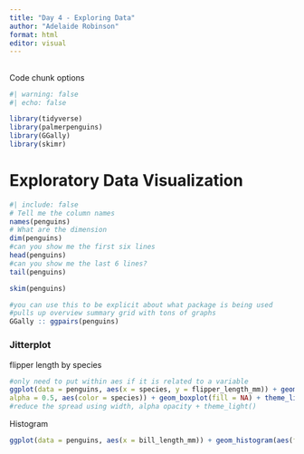 ```yaml
---
title: "Day 4 - Exploring Data"
author: "Adelaide Robinson"
format: html
editor: visual
---
```


## 
Code chunk options 


```r
#| warning: false
#| echo: false

library(tidyverse)
library(palmerpenguins)
library(GGally)
library(skimr)
```

# Exploratory Data Visualization

```r
#| include: false
# Tell me the column names 
names(penguins)
# What are the dimension
dim(penguins)
#can you show me the first six lines 
head(penguins)
#can you show me the last 6 lines?
tail(penguins)

```

```r
skim(penguins)
```

```r
#you can use this to be explicit about what package is being used 
#pulls up overview summary grid with tons of graphs
GGally :: ggpairs(penguins)
```
### Jitterplot
flipper length by species

```r
#only need to put within aes if it is related to a variable 
ggplot(data = penguins, aes(x = species, y = flipper_length_mm)) + geom_jitter(width = 0.2,
alpha = 0.5, aes(color = species)) + geom_boxplot(fill = NA) + theme_light() + scale_color_manual(values = c("darkorchid4", "cyan4", "goldenrod"))+ labs( title = "Palmer Archipelago penguin flippers", x = "Penguin Speices", y = "Flipper Length (mm)")
#reduce the spread using width, alpha opacity + theme_light()

```

Histogram
```r

ggplot(data = penguins, aes(x = bill_length_mm)) + geom_histogram(aes(fill = species), color = "magenta")+ facet_wrap(~species, ncol = 1)
```

